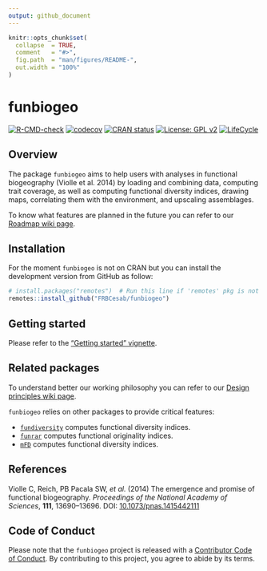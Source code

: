 ```yaml
---
output: github_document
---
```


<!-- README.md is generated from README.Rmd. Please edit that file -->

```r
knitr::opts_chunk$set(
  collapse  = TRUE,
  comment   = "#>",
  fig.path  = "man/figures/README-",
  out.width = "100%"
)
```



funbiogeo
==========================


<!-- badges: start -->
[![R-CMD-check](https://github.com/FRBCesab/funbiogeo/workflows/R-CMD-check/badge.svg)](https://github.com/FRBCesab/funbiogeo/actions)
[![codecov](https://codecov.io/gh/FRBCesab/funbiogeo/branch/main/graph/badge.svg?token=JPXXVNMAJ0)](https://codecov.io/gh/FRBCesab/funbiogeo)
[![CRAN status](https://www.r-pkg.org/badges/version/funbiogeo)](https://CRAN.R-project.org/package=funbiogeo)
[![License: GPL v2](https://img.shields.io/badge/License-GPL%20v2-blue.svg)](https://www.gnu.org/licenses/old-licenses/gpl-2.0.en.html)
[![LifeCycle](man/figures/lifecycle-experimental.svg)](https://www.tidyverse.org/lifecycle/#experimental)
<!-- badges: end -->


## Overview

The package `funbiogeo` aims to help users with analyses in functional biogeography 
(Violle et al. 2014) by loading and combining data, computing trait coverage, 
as well as computing functional diversity indices, drawing maps, correlating 
them with the environment, and upscaling assemblages.

To know what features are planned in the future you can refer to our 
[Roadmap wiki page](https://github.com/FRBCesab/funbiogeo/wiki/Roadmap).


## Installation

For the moment `funbiogeo` is not on CRAN but you can install the development 
version from GitHub as follow:

```r
# install.packages("remotes")  # Run this line if 'remotes' pkg is not installed
remotes::install_github("FRBCesab/funbiogeo")
```


## Getting started

Please refer to the ["Getting started" vignette](https://frbcesab.github.io/funbiogeo/).


## Related packages

To understand better our working philosophy you can refer to our 
[Design principles wiki page](https://github.com/FRBCesab/funbiogeo/wiki/Design-Principles).

`funbiogeo` relies on other packages to provide critical features:

* [`fundiversity`](https://github.com/Bisaloo/fundiversity) computes functional diversity indices.
* [`funrar`](https://github.com/Rekyt/funrar) computes functional originality indices.
* [`mFD`](https://github.com/CmlMagneville/mFD) computes functional diversity indices.


## References

Violle C, Reich, PB Pacala SW, _et al._ (2014) 
The emergence and promise of functional biogeography. 
*Proceedings of the National Academy of Sciences*, **111**, 13690--13696. 
DOI: [10.1073/pnas.1415442111](https://doi.org/10.1073/pnas.1415442111)



## Code of Conduct

Please note that the `funbiogeo` project is released with a 
[Contributor Code of Conduct](https://contributor-covenant.org/version/2/0/CODE_OF_CONDUCT.html). 
By contributing to this project, you agree to abide by its terms.
